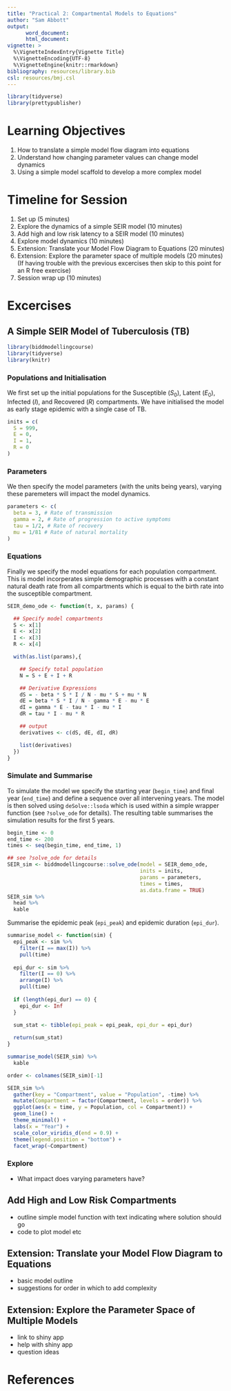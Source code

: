 ```yaml
---
title: "Practical 2: Compartmental Models to Equations"
author: "Sam Abbott"
output: 
      word_document:
      html_document:
vignette: >
  %\VignetteIndexEntry{Vignette Title}
  %\VignetteEncoding{UTF-8}
  %\VignetteEngine{knitr::rmarkdown}
bibliography: resources/library.bib  
csl: resources/bmj.csl
---
```


```r
library(tidyverse)
library(prettypublisher)
```

# Learning Objectives

1. How to translate a simple model flow diagram into equations
1. Understand how changing parameter values can change model dynamics
1. Using a simple model scaffold to develop a more complex model

# Timeline for Session

1. Set up (5 minutes)
1. Explore the dynamics of a simple SEIR model (10 minutes)
1. Add high and low risk latency to a SEIR model (10 minutes)
1. Explore model dynamics (10 minutes)
1. Extension: Translate your Model Flow Diagram to Equations (20 minutes)
1. Extension: Explore the parameter space of multiple models (20 minutes)(If having trouble with the previous excercises then skip to this point for an R free exercise)
1. Session wrap up (10 minutes)

# Excercises

## A Simple SEIR Model of Tuberculosis (TB)


```r
library(biddmodellingcourse)
library(tidyverse)
library(knitr)
```
### Populations and Initialisation

We first set up the initial populations for the Susceptible ($S_0$), Latent ($E_0$),  Infected ($I$), and Recovered ($R$) compartments. We have initialised the model as early stage epidemic with a single case of TB.

```r
inits = c(
  S = 999,
  E = 0,
  I = 1,
  R = 0
)
```

### Parameters

We then specify the model parameters (with the units being years), varying these paremeters will impact the model dynamics.

```r
parameters <- c(
  beta = 3, # Rate of transmission
  gamma = 2, # Rate of progression to active symptoms 
  tau = 1/2, # Rate of recovery
  mu = 1/81 # Rate of natural mortality
)
```

### Equations

Finally we specify the model equations for each population compartment. This is model incorperates simple demographic processes with a constant natural death rate from all compartments which is equal to the birth rate into the susceptible compartment.

```r
SEIR_demo_ode <- function(t, x, params) {

  ## Specify model compartments
  S <- x[1]
  E <- x[2]
  I <- x[3]
  R <- x[4]

  with(as.list(params),{

    ## Specify total population
    N = S + E + I + R

    ## Derivative Expressions
    dS = - beta * S * I / N - mu * S + mu * N
    dE = beta * S * I / N - gamma * E - mu * E
    dI = gamma * E - tau * I - mu * I
    dR = tau * I - mu * R

    ## output
    derivatives <- c(dS, dE, dI, dR)

    list(derivatives)
  })
}
```

### Simulate and Summarise

To simulate the model we specify the starting year (`begin_time`) and final year (`end_time`) and define a sequence over all intervening years. The model is then solved using `deSolve::lsoda` which is used within a simple wrapper function (see `?solve_ode` for details). The resulting table summarises the simulation results for the first 5 years.

```r
begin_time <- 0
end_time <- 200
times <- seq(begin_time, end_time, 1)

## see ?solve_ode for details
SEIR_sim <- biddmodellingcourse::solve_ode(model = SEIR_demo_ode, 
                                           inits = inits, 
                                           params = parameters,
                                           times = times, 
                                           as.data.frame = TRUE)
SEIR_sim %>% 
  head %>% 
  kable
```
 Summarise the epidemic peak (`epi_peak`) and epidemic duration (`epi_dur`).
 
```r
summarise_model <- function(sim) {
  epi_peak <- sim %>% 
    filter(I == max(I)) %>% 
    pull(time)
  
  epi_dur <- sim %>% 
    filter(I == 0) %>% 
    arrange(I) %>% 
    pull(time)
  
  if (length(epi_dur) == 0) {
    epi_dur <- Inf
  }
  
  sum_stat <- tibble(epi_peak = epi_peak, epi_dur = epi_dur)

  return(sum_stat)
}

summarise_model(SEIR_sim) %>% 
  kable
```

```r
order <- colnames(SEIR_sim)[-1]

SEIR_sim %>% 
  gather(key = "Compartment", value = "Population", -time) %>% 
  mutate(Compartment = factor(Compartment, levels = order)) %>% 
  ggplot(aes(x = time, y = Population, col = Compartment)) +
  geom_line() +
  theme_minimal() +
  labs(x = "Year") +
  scale_color_viridis_d(end = 0.9) +
  theme(legend.position = "bottom") + 
  facet_wrap(~Compartment)
```

### Explore

- What impact does varying parameters have?

## Add High and Low Risk Compartments

- outline simple model function with text indicating where solution should go
- code to plot model etc

## Extension: Translate your Model Flow Diagram to Equations

- basic model outline
- suggestions for order in which to add complexity

## Extension: Explore the Parameter Space of Multiple Models

- link to shiny app
- help with shiny app
- question ideas

# References